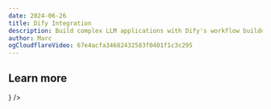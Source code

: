 ```yaml
---
date: 2024-06-26
title: Dify Integration
description: Build complex LLM applications with Dify's workflow builder and natively trace and monitor them in Langfuse using the new integration.
author: Marc
ogCloudflareVideo: 67e4acfa34682432583f0401f1c3c295
---
```



<ChangelogHeader />

## Learn more


<Cards num={3}>
  <Card
    title="Integration Docs"
    href="/docs/integrations/dify"
    icon={<BookOpen />}
  />
</Cards>
